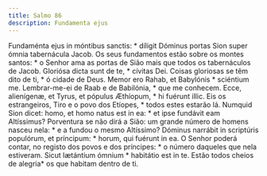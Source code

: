 ```yaml
---
title: Salmo 86
description: Fundamenta ejus
---
```


<div class="grid grid-cols-2 gap-5">
  <span class="text-justify">
    Fundaménta ejus in móntibus sanctis: * díligit Dóminus portas Sion super
    ómnia tabernácula Jacob.
  </span>
  <span class="text-justify">
    Os seus fundamentos estão sobre os montes santos: * o Senhor ama as portas
    de Sião mais que todos os tabernáculos de Jacob.
  </span>
  <span class="text-justify">Gloriósa dicta sunt de te, * cívitas Dei.</span>
  <span class="text-justify">
    Coisas gloriosas se têm dito de ti, * ó cidade de Deus.
  </span>
  <span class="text-justify">
    Memor ero Rahab, et Babylónis * sciéntium me.
  </span>
  <span class="text-justify">
    Lembrar-me-ei de Raab e de Babilónia, * que me conhecem.
  </span>
  <span class="text-justify">
    Ecce, alienígenæ, et Tyrus, et pópulus Æthíopum, * hi fuérunt illic.
  </span>
  <span class="text-justify">
    Eis os estrangeiros, Tiro e o povo dos Etíopes, * todos estes estarão lá.
  </span>
  <span class="text-justify">
    Numquid Sion dicet: homo, et homo natus est in ea: * et ipse fundávit eam
    Altíssimus?
  </span>
  <span class="text-justify">
    Porventura se não dirá a Sião: um grande número de homens nasceu nela: * e a
    fundou o mesmo Altíssimo?
  </span>
  <span class="text-justify">
    Dóminus narrábit in scriptúris populórum, et príncipum: * horum, qui fuérunt
    in ea.
  </span>
  <span class="text-justify">
    O Senhor poderá contar, no registo dos povos e dos príncipes: * o número
    daqueles que nela estiveram.
  </span>
  <span class="text-justify">
    Sicut lætántium ómnium * habitátio est in te.
  </span>
  <span class="text-justify">
    Estão todos cheios de alegria* os que habitam dentro de ti.
  </span>
</div>
